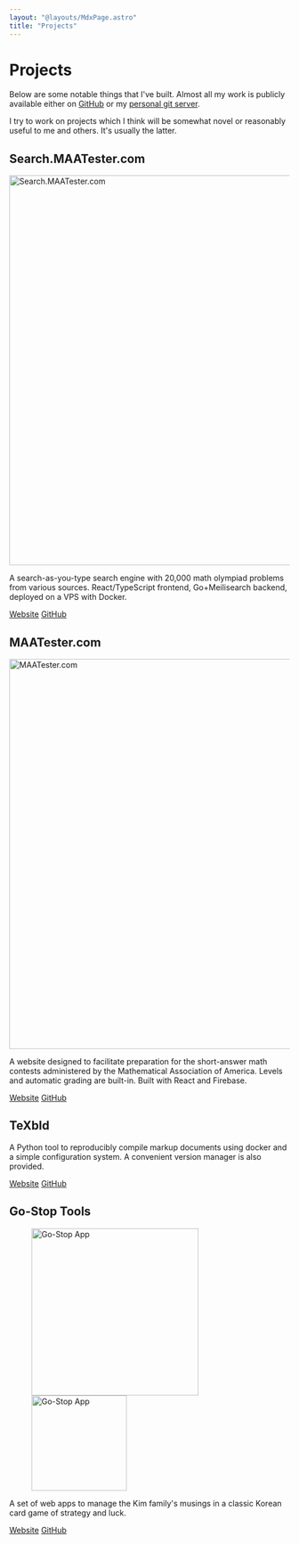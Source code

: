 ```yaml
---
layout: "@layouts/MdxPage.astro"
title: "Projects"
---
```



# Projects

Below are some notable things that I've built. Almost all my work is
publicly available either on [GitHub](https://github.com/junikimm717) or my
[personal git server](https://git.junickim.me).

I try to work on projects which I think will be somewhat novel or reasonably
useful to me and others. It's usually the latter.

## Search.MAATester.com


<Image src={Search} width={1400} style="width:700px;" alt="Search.MAATester.com" />

A search-as-you-type search engine with 20,000 math olympiad problems from
various sources. React/TypeScript frontend, Go+Meilisearch backend, deployed on
a VPS with Docker.

[Website](https://search.maatester.com)
[GitHub](https://github.com/MAA-Contest-Tester/search)

## MAATester.com


<Image src={Tester} width={1400} style="width:700px;" alt="MAATester.com" />

A website designed to facilitate preparation for the short-answer math contests
administered by the Mathematical Association of America. Levels and automatic
grading are built-in. Built with React and Firebase.

[Website](https://maatester.com)
[GitHub](https://github.com/MAA-Contest-Tester/website)

## TeXbld

A Python tool to reproducibly compile markup documents using docker and a simple
configuration system. A convenient version manager is also provided.

[Website](https://texbld.com) [GitHub](https://github.com/texbld)

## Go-Stop Tools


<figure>
  <div class="flex justify-center items-center gap-3">
    <Image src={Hw1} width={600} style="width:300px;" alt="Go-Stop App" />
    <Image src={Hw2} width={300} style="width:171px;" alt="Go-Stop App" />
  </div>
</figure>

A set of web apps to manage the Kim family's musings in a classic Korean card
game of strategy and luck.

[Website](https://gostoptools.github.io)
[GitHub](https://github.com/gostoptools)
